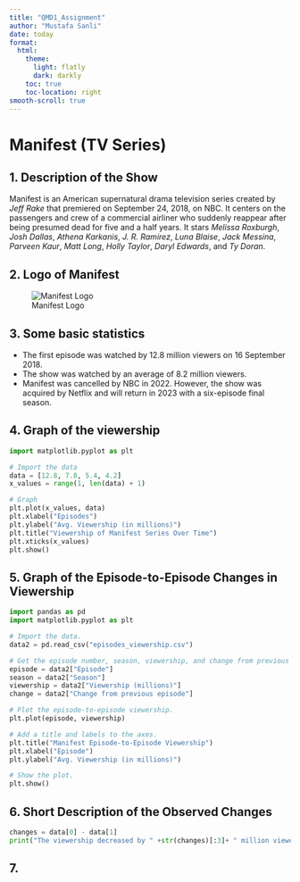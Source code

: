 ```yaml
---
title: "QMD1_Assignment"
author: "Mustafa Sanli"
date: today
format:
  html:
    theme:
      light: flatly
      dark: darkly
    toc: true
    toc-location: right
smooth-scroll: true
---
```


# Manifest (TV Series)

## 1. Description of the Show

Manifest is an American supernatural drama television series created by _Jeff Rake_ that premiered on September 24, 2018, on NBC. It centers on the passengers and crew of a commercial airliner who suddenly reappear after being presumed dead for five and a half years. It stars _Melissa Roxburgh_, _Josh Dallas_, _Athena Karkanis_, _J. R. Ramirez_, _Luna Blaise_, _Jack Messina_, _Parveen Kaur_, _Matt Long_, _Holly Taylor_, _Daryl Edwards_, and _Ty Doran_.


## 2. Logo of Manifest

![Manifest Logo](logo/manifest_logo.png)

## 3. Some basic statistics

* The first episode was watched by 12.8 million viewers on 16 September 2018.
* The show was watched by an average of 8.2 million viewers.
* Manifest was cancelled by NBC in 2022. However, the show was acquired by Netflix and will return in 2023 with a six-episode final season.

## 4. Graph of the viewership

```python

import matplotlib.pyplot as plt

# Import the data
data = [12.8, 7.8, 5.4, 4.2]
x_values = range(1, len(data) + 1)

# Graph
plt.plot(x_values, data)
plt.xlabel("Episodes")
plt.ylabel("Avg. Viewership (in millions)")
plt.title("Viewership of Manifest Series Over Time")
plt.xticks(x_values)
plt.show()

```

## 5. Graph of the Episode-to-Episode Changes in Viewership

```python

import pandas as pd
import matplotlib.pyplot as plt

# Import the data.
data2 = pd.read_csv("episodes_viewership.csv")

# Get the episode number, season, viewership, and change from previous episode.
episode = data2["Episode"]
season = data2["Season"]
viewership = data2["Viewership (millions)"]
change = data2["Change from previous episode"]

# Plot the episode-to-episode viewership.
plt.plot(episode, viewership)

# Add a title and labels to the axes.
plt.title("Manifest Episode-to-Episode Viewership")
plt.xlabel("Episode")
plt.ylabel("Avg. Viewership (in millions)")

# Show the plot.
plt.show()

```
## 6. Short Description of the Observed Changes

```python

changes = data[0] - data[1]
print("The viewership decreased by " +str(changes)[:3]+ " million viewers between seasons 1 and 2.")
```
## 7. 
